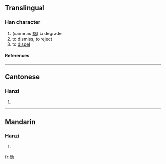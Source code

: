 ==Translingual==
===Han character===
{{Han char|rad=力|as=05|sn=7|four=|canj=山山大尸 (UUKS)}}
# (same as [[黜]]) to degrade
# to dismiss, to reject
# to [[dispel]]
====References====
{{Han ref|kx=0147.071|hdz=10369.081|uh=3518|ud=13592}}

----
==Cantonese==
===Hanzi===
{{yue-hanzi|jyut=|y=jeut1}}
# {{defn|Cantonese}}

----
==Mandarin==
===Hanzi===
{{cmn-hanzi|pin=[[chù]] (chu4)|wg=ch'u<sup>4</sup>}}
# {{defn|Mandarin}}

[[fr:㔘]]